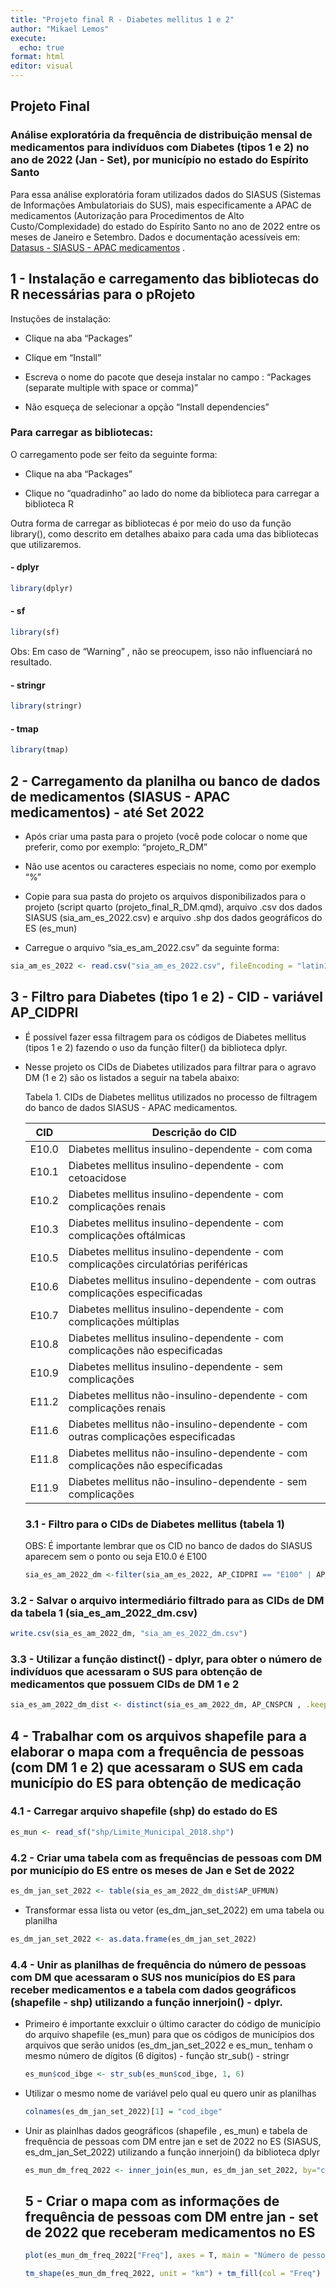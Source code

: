 ```yaml
---
title: "Projeto final R - Diabetes mellitus 1 e 2"
author: "Mikael Lemos"
execute:
  echo: true
format: html
editor: visual
---
```


## Projeto Final

### Análise exploratória da frequência de distribuição mensal de medicamentos para indivíduos com Diabetes (tipos 1 e 2) no ano de 2022 (Jan - Set), por município no estado do Espírito Santo

Para essa análise exploratória foram utilizados dados do SIASUS (Sistemas de Informações Ambulatoriais do SUS), mais especificamente a APAC de medicamentos (Autorização para Procedimentos de Alto Custo/Complexidade) do estado do Espírito Santo no ano de 2022 entre os meses de Janeiro e Setembro. Dados e documentação acessíveis em: [Datasus - SIASUS - APAC medicamentos](https://datasus.saude.gov.br/transferencia-de-arquivos/# "Datasus - SIASUS - APAC medicamentos") .

## 1 - Instalação e carregamento das bibliotecas do R necessárias para o pRojeto

Instuções de instalação:

-   Clique na aba "Packages"

-   Clique em "Install"

-   Escreva o nome do pacote que deseja instalar no campo : "Packages (separate multiple with space or comma)"

-   Não esqueça de selecionar a opção "Install dependencies"

### Para carregar as bibliotecas:

O carregamento pode ser feito da seguinte forma:

-   Clique na aba "Packages"

-   Clique no "quadradinho" ao lado do nome da biblioteca para carregar a biblioteca R

Outra forma de carregar as bibliotecas é por meio do uso da função library(), como descrito em detalhes abaixo para cada uma das bibliotecas que utilizaremos.

#### - dplyr

```r

library(dplyr)

```

#### - sf

```r

library(sf)
```

Obs: Em caso de "Warning" , não se preocupem, isso não influenciará no resultado.

#### - stringr

```r

library(stringr)
```

#### - tmap

```r

library(tmap)
```

## 2 - Carregamento da planilha ou banco de dados de medicamentos (SIASUS - APAC medicamentos) - até Set 2022

-   Após criar uma pasta para o projeto (você pode colocar o nome que preferir, como por exemplo: "projeto_R\_DM"

-   Não use acentos ou caracteres especiais no nome, como por exemplo "%"

-   Copie para sua pasta do projeto os arquivos disponibilizados para o projeto (script quarto (projeto_final_R\_DM.qmd), arquivo .csv dos dados SIASUS (sia_am_es_2022.csv) e arquivo .shp dos dados geográficos do ES (es_mun)

-   Carregue o arquivo "sia_es_am_2022.csv" da seguinte forma:

```r
sia_am_es_2022 <- read.csv("sia_am_es_2022.csv", fileEncoding = "latin1")
```

## 3 - Filtro para Diabetes (tipo 1 e 2) - CID - variável AP_CIDPRI

-   É possível fazer essa filtragem para os códigos de Diabetes mellitus (tipos 1 e 2) fazendo o uso da função filter() da biblioteca dplyr.

-   Nesse projeto os CIDs de Diabetes utilizados para filtrar para o agravo DM (1 e 2) são os listados a seguir na tabela abaixo:

    Tabela 1. CIDs de Diabetes mellitus utilizados no processo de filtragem do banco de dados SIASUS - APAC medicamentos.

    | CID   | Descrição do CID                                                                   |
    |-------|------------------------------------------------------------------------------------|
    | E10.0 | Diabetes mellitus insulino-dependente - com coma                                   |
    | E10.1 | Diabetes mellitus insulino-dependente - com cetoacidose                            |
    | E10.2 | Diabetes mellitus insulino-dependente - com complicações renais                    |
    | E10.3 | Diabetes mellitus insulino-dependente - com complicações oftálmicas                |
    | E10.5 | Diabetes mellitus insulino-dependente - com complicações circulatórias periféricas |
    | E10.6 | Diabetes mellitus insulino-dependente - com outras complicações especificadas      |
    | E10.7 | Diabetes mellitus insulino-dependente - com complicações múltiplas                 |
    | E10.8 | Diabetes mellitus insulino-dependente - com complicações não especificadas         |
    | E10.9 | Diabetes mellitus insulino-dependente - sem complicações                           |
    | E11.2 | Diabetes mellitus não-insulino-dependente - com complicações renais                |
    | E11.6 | Diabetes mellitus não-insulino-dependente - com outras complicações especificadas  |
    | E11.8 | Diabetes mellitus não-insulino-dependente - com complicações não especificadas     |
    | E11.9 | Diabetes mellitus não-insulino-dependente - sem complicações                       |

    ### 3.1 - Filtro para o CIDs de Diabetes mellitus (tabela 1)

    OBS: É importante lembrar que os CID no banco de dados do SIASUS aparecem sem o ponto ou seja E10.0 é E100

    ```r
    sia_es_am_2022_dm <-filter(sia_am_es_2022, AP_CIDPRI == "E100" | AP_CIDPRI == "E101" | AP_CIDPRI == "E102" | AP_CIDPRI == "E103" | AP_CIDPRI == "E105" | AP_CIDPRI == "E106" | AP_CIDPRI == "E107" | AP_CIDPRI == "E108" | AP_CIDPRI == "E109" | AP_CIDPRI == "E112" | AP_CIDPRI == "E116" | AP_CIDPRI == "E118" | AP_CIDPRI == "E119")
    ```

### 3.2 - Salvar o arquivo intermediário filtrado para as CIDs de DM da tabela 1 (sia_es_am_2022_dm.csv)

```r
write.csv(sia_es_am_2022_dm, "sia_am_es_2022_dm.csv")
```

### 3.3 - Utilizar a função distinct() - dplyr, para obter o número de indivíduos que acessaram o SUS para obtenção de medicamentos que possuem CIDs de DM 1 e 2

```r
sia_es_am_2022_dm_dist <- distinct(sia_es_am_2022_dm, AP_CNSPCN , .keep_all = TRUE)
```

## 4 - Trabalhar com os arquivos shapefile para a elaborar o mapa com a frequência de pessoas (com DM 1 e 2) que acessaram o SUS em cada município do ES para obtenção de medicação

### 4.1 - Carregar arquivo shapefile (shp) do estado do ES

```r
es_mun <- read_sf("shp/Limite_Municipal_2018.shp")
```

### 4.2 - Criar uma tabela com as frequências de pessoas com DM por município do ES entre os meses de Jan e Set de 2022

```r
es_dm_jan_set_2022 <- table(sia_es_am_2022_dm_dist$AP_UFMUN)
```

-   Transformar essa lista ou vetor (es_dm_jan_set_2022) em uma tabela ou planilha

```r
es_dm_jan_set_2022 <- as.data.frame(es_dm_jan_set_2022)
```

### 4.4 - Unir as planilhas de frequência do número de pessoas com DM que acessaram o SUS nos municípios do ES para receber medicamentos e a tabela com dados geográficos (shapefile - shp) utilizando a função innerjoin() - dplyr.

-   Primeiro é importante exxcluir o último caracter do código de município do arquivo shapefile (es_mun) para que os códigos de municípios dos arquivos que serão unidos (es_dm_jan_set_2022 e es_mun\_ tenham o mesmo número de dígitos (6 dígitos) - função str_sub() - stringr

    ```r
    es_mun$cod_ibge <- str_sub(es_mun$cod_ibge, 1, 6)
    ```

-   Utilizar o mesmo nome de variável pelo qual eu quero unir as planilhas

    ```r

    colnames(es_dm_jan_set_2022)[1] = "cod_ibge"
    ```

<!-- -->

-   Unir as plainlhas dados geográficos (shapefile , es_mun) e tabela de frequência de pessoas com DM entre jan e set de 2022 no ES (SIASUS, es_dm_jan_Set_2022) utilizando a função innerjoin() da biblioteca dplyr

    ```r

    es_mun_dm_freq_2022 <- inner_join(es_mun, es_dm_jan_set_2022, by="cod_ibge")
    ```

    ## 5 - Criar o mapa com as informações de frequência de pessoas com DM entre jan - set de 2022 que receberam medicamentos no ES

    ```r

    plot(es_mun_dm_freq_2022["Freq"], axes = T, main = "Número de pessoas com DM que receberam medicamentos 2022" )
    ```

    ```r

    tm_shape(es_mun_dm_freq_2022, unit = "km") + tm_fill(col = "Freq") + tm_compass(type = "4star", position = c("right", "bottom"))
    ```

